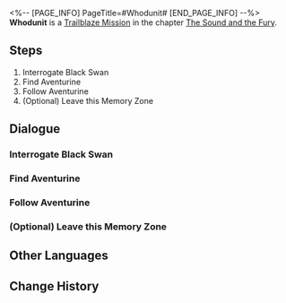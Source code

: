 <%-- [PAGE_INFO]
PageTitle=#Whodunit#
[END_PAGE_INFO] --%>
{{Stub|Dialogue, characters, and location(s)}}
{{Mission Infobox
|id            = 1030801
|title         = 
|image         = Mission Whodunit.png
|type          = Trailblaze
|event_name    = 
|chapter       = The Sound and the Fury
|requirements  = [[Trailblaze Mission]] ''[[Whodunit]]'' completed
|summary       = <!--official mission summary from Fate's Atlas-->
|characters    = <!--characters that appear in this mission-->
|startLocation = <!--location as it intially appears on the mission screen-->
|world         = <!--i.e. Penacony-->
|area          = <!--i.e. A Child's Dream-->
|prev          = 
|next          = 
|exp           = 700
|credits       = 120000
|stellarJade   = 
|other         = {{Card List|Traveler's Guide*12;Clock Credits*350;Nevermore*1;Destiny's Threads Forewoven*1|delim=;}}
}}
'''Whodunit''' is a [[Trailblaze Mission]] in the chapter [[The Sound and the Fury]].

==Steps==
# Interrogate Black Swan
# Find Aventurine
# Follow Aventurine
# (Optional) Leave this Memory Zone

<!--
==Gameplay Notes==

--><!--
==Trial Character==

-->
==Dialogue==
{{Stub Dialogue}}
===Interrogate Black Swan===
{{Mission Description|type=trailblaze|location=<!--to be added-->|As Acheron wages a ferocious battle against the Stellaron Hunter, Black Swan abducts you and takes you before Aventurine. Aventurine expresses his request to you, but you still cannot shake off your shock and the (to an extent) rage at being betrayed.<br />Perhaps you should ask the Memokeeper just what she is planning.}}
{{Dialogue Start}}
:{{tx}}
{{Dialogue End}}

===Find Aventurine===
{{Mission Description|type=trailblaze|location=<!--to be added-->|update|The Memokeeper similarly expresses mistrust of Aventurine, but convinces you that it is for the greater good. You decide to go and see what this truth that he speaks of is &mdash; the truth that could "overturn Penacony."}}
{{Dialogue Start}}
:{{tx}}
{{Dialogue End}}

===Follow Aventurine===
{{Mission Description|type=trailblaze|location=<!--to be added-->|update|The "truth that could overturn Penacony" is just ahead... Good luck.}}
{{Dialogue Start}}
:{{tx}}
{{Dialogue End}}

===(Optional) Leave this Memory Zone===
{{Dialogue Start}}
:{{tx}}
{{Dialogue End}}

==Other Languages==
{{Other Languages
|en   = Whodunit
|zhs  = 是谁杀死了…
|zht  = 是誰殺死了……
|ja   = 誰が殺した…
|ko   = 누가 죽였는가…
|es   = ¿Quién es el culpable?
|fr   = Les Experts : Penacony
|ru   = А убийца кто?..
|th   = ใครคือผู้เข่นฆ่า...
|vi   = Ai Là Thủ Phạm...
|de   = Wer ist der Mörder?
|id   = Siapa yang Menghabisi ....
|pt   = Quem foi?
}}

==Change History==
{{Change History|2.0}}
